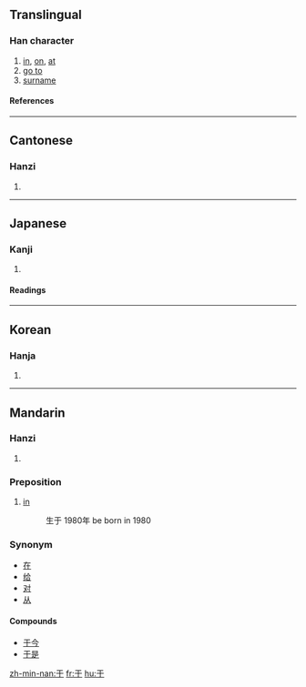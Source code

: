 {{see|扵|於}}<!-- may be replaced by zh-forms -->

==Translingual==
===Han character===
{{Han char|rad=二|as=01|sn=3|four=1040<sub>0</sub>|canj=一木 (MD)}}
# [[in]], [[on]], [[at]]
# [[go to]]
# [[surname]]
====References====
{{Han ref|kx=0086.060|dkj=00252|dj=0177.040|hdz=10004.050|uh=4E8E|ud=20110|bh=A45F|bd=42079}}
----
==Cantonese==
===Hanzi===
{{yue-hanzi|jyut=|y=[[yu1]]}}
# {{defn|Cantonese}}
----
==Japanese==
===Kanji===
{{ja-kanji|grade=|rs=二01}}
# {{defn|Japanese}}
====Readings====
{{ja-readings|on=[[う]] (u), [[く]] (ku)|kun=[[ここに]] (kokoni), [[ゆく]] (yuku)}}
----
==Korean==
===Hanja===
{{ko-hanja|hangeul=우|rv=u|mr=u}}
# {{defn|Korean}}
----
==Mandarin==
===Hanzi===
{{cmn-hanzi|tra=於|pin=[[yú]] ([[yu2]])|wg=[[yü2|yü<sup>2</sup>]]|y=}}
# {{defn|Mandarin}}

===Preposition===
#[[in]]
#:生于 1980年 be born in 1980
===Synonym===
*[[在]]
*[[给]]
*[[对]]
*[[从]]

====Compounds====
*[[于今]]
*[[于是]]

[[zh-min-nan:于]]
[[fr:于]]
[[hu:于]]
